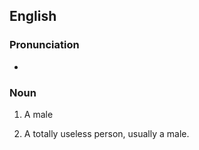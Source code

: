 {{also|knob-jockey}}
==English==

===Pronunciation===
* {{audio|en|En-au-knob jockey.ogg|Audio (AU)}}

===Noun===
{{en-noun}}

# {{lb|en|British|offensive|slang}} A male
# {{lb|en|British|offensive|slang}} A totally useless person, usually a male.
#: {{usex|en|Ruining a barbecue by burning the vegetabled and fish and salmon. You really are a complete '''kn*b jockey'''.}}